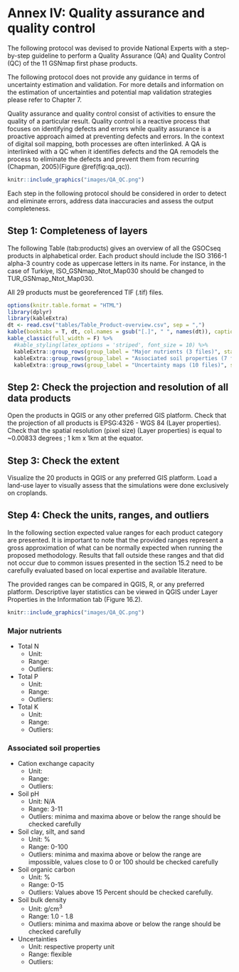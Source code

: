 # Annex IV: Quality assurance and quality control {-}
The following protocol was devised to provide National Experts with a step-by-step guideline to perform a Quality Assurance (QA) and Quality Control (QC) of the 11 GSNmap first phase products.

The following protocol does not provide any guidance in terms of uncertainty estimation and validation. For more details and information on the estimation of uncertainties and potential map validation strategies please refer to Chapter 7.

Quality assurance and quality control consist of activities to ensure the quality of a particular result. Quality control is a reactive process that focuses on identifying defects and errors while quality assurance is a proactive approach aimed at preventing defects and errors. In the context of digital soil mapping, both processes are often interlinked. A QA is interlinked with a QC when it identifies defects and the QA remodels the process to eliminate the defects and prevent them from recurring (Chapman, 2005)(Figure \@ref(fig:qa_qc)).

```r
knitr::include_graphics("images/QA_QC.png")
```

Each step in the following protocol should be considered in order to detect and eliminate errors, address data inaccuracies and assess the output completeness.

## Step 1: Completeness of layers {-}

The following Table \ref(tab:products) gives an overview of all the GSOCseq products in alphabetical order. Each product should include the ISO 3166-1 alpha-3 country code as uppercase letters in its name. For instance, in the case of Turkiye, ISO_GSNmap_Ntot_Map030 should be changed to TUR_GSNmap_Ntot_Map030.

All 29 products must be georeferenced TIF (.tif) files.

```r
options(knitr.table.format = "HTML")
library(dplyr)
library(kableExtra)
dt <- read.csv("tables/Table_Product-overview.csv", sep = ",")
kable(booktabs = T, dt, col.names = gsub("[.]", " ", names(dt)), caption = '\\label{tab:products}Data product overview.', format = 'html') %>%
kable_classic(full_width = F) %>%
  #kable_styling(latex_options = 'striped', font_size = 10) %>%
  kableExtra::group_rows(group_label = "Major nutrients (3 files)", start_row = 1, end_row = 3) %>%
  kableExtra::group_rows(group_label = "Associated soil properties (7 files)", start_row = 4, end_row = 10) %>% 
  kableExtra::group_rows(group_label = "Uncertainty maps (10 files)", start_row = 11, end_row = 20)
```

## Step 2: Check the projection and resolution of all data products {-}
Open the products in QGIS or any other preferred GIS platform. Check that the projection of all products is EPSG:4326 - WGS 84 (Layer properties). Check that the spatial resolution (pixel size) (Layer properties) is equal to ~0.00833 degrees ; 1 km x 1km at the equator.

## Step 3: Check the extent {-}
Visualize the 20 products in QGIS or any preferred GIS platform. Load a land-use layer to visually assess that the simulations were done exclusively on croplands.

## Step 4: Check the units, ranges, and outliers {-}

In the following section expected value ranges for each product category are presented. It is important to note that the provided ranges represent a gross approximation of what can be normally expected when running the proposed methodology. Results that fall outside these ranges and that did not occur due to common issues presented in the section 15.2 need to be carefully evaluated based on local expertise and available literature.

The provided ranges can be compared in QGIS, R, or any preferred platform. Descriptive layer statistics can be viewed in QGIS under Layer Properties in the Information tab (Figure 16.2).

```r
knitr::include_graphics("images/QA_QC.png")

```

### Major nutrients {-}

* Total N
  * Unit:
  * Range:
  * Outliers:
* Total P
  * Unit:
  * Range:
  * Outliers:
* Total K
  * Unit:
  * Range:
  * Outliers:
  
  
### Associated soil properties {-}

* Cation exchange capacity
  * Unit:
  * Range:
  * Outliers:
* Soil pH
  * Unit: N/A
  * Range: 3-11
  * Outliers: minima and maxima above or below the range should be checked carefully
* Soil clay, silt, and sand
  * Unit: %
  * Range: 0-100
  * Outliers: minima and maxima above or below the range are impossible, values close to 0 or 100 should be checked carefully
* Soil organic carbon
  * Unit: %
  * Range: 0-15
  * Outliers: Values above 15 Percent should be checked carefully.
* Soil bulk density
  * Unit: g/cm^3^
  * Range: 1.0 - 1.8
  * Outliers: minima and maxima above or below the range should be checked carefully 
* Uncertainties
  * Unit: respective property unit
  * Range: flexible
  * Outliers: 
  
  